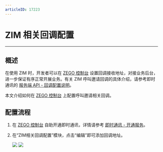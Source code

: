 ```yaml
---
articleID: 17223
---
```

# ZIM 相关回调配置

- - -

## 概述

在使用 ZIM 时，开发者可以在 [ZEGO 控制台](https://console.zego.im) 设置回调接收地址，对接业务后台，进一步保证有序正常开展业务。有关 ZIM 呼叫邀请回调的具体介绍，请参考即时通讯的 [服务端 API - 回调配置说明](https://doc-zh.zego.im/article/17004)。

本文介绍如何在 [ZEGO 控制台](https://console.zego.im) 上配置呼叫邀请相关回调。

## 配置流程

1. 在 [ZEGO 控制台](https://console.zego.im) 自助开通即时通讯，详情请参考 [即时通讯 - 开通服务](!Platform-IM)。

2. 在“ZIM相关回调配置”模块，点击“编辑”即可添加回调地址。

    <Frame width="512" height="auto" caption=""><img src="https://storage.zego.im/sdk-doc/Pics/Consle/pic_1.jpeg" /></Frame>

    <Frame width="512" height="auto" caption=""><img src="https://storage.zego.im/sdk-doc/Pics/Consle/pic_2.jpeg" /></Frame>
